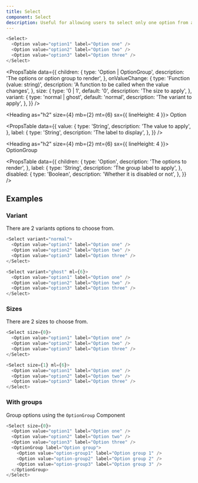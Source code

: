 ```yaml
---
title: Select
component: Select
description: Useful for allowing users to select only one option from a set.
---
```


```js live
<Select>
  <Option value="option1" label="Option one" />
  <Option value="option2" label="Option two" />
  <Option value="option3" label="Option three" />
</Select>
```

<PropsTable
  data={{
    children: {
      type: 'Option | OptionGroup',
      description: 'The options or option group to render',
    },
    onValueChange: {
      type: 'Function (value: string)',
      description: 'A function to be called when the value changes',
    },
    size: {
      type: '0 | 1',
      default: '0',
      description: 'The size to apply',
    },
    variant: {
      type: 'normal | ghost',
      default: 'normal',
      description: 'The variant to apply',
    },
  }}
/>


<Heading as="h2" size={4} mb={2} mt={6} sx={{ lineHeight: 4 }}>
  Option
</Heading>


<PropsTable
  data={{
    value: {
      type: 'String',
      description: 'The value to apply',
    },
    label: {
      type: 'String',
      description: 'The label to display',
    },
  }}
/>


<Heading as="h2" size={4} mb={2} mt={6} sx={{ lineHeight: 4 }}>
  OptionGroup
</Heading>


<PropsTable
  data={{
    children: {
      type: 'Option',
      description: 'The options to render',
    },
    label: {
      type: 'String',
      description: 'The group label to apply',
    },
    disabled: {
      type: 'Boolean',
      description: 'Whether it is disabled or not',
    },
  }}
/>

## Examples

### Variant

There are 2 variants options to choose from.

```js live
<Select variant="normal">
  <Option value="option1" label="Option one" />
  <Option value="option2" label="Option two" />
  <Option value="option3" label="Option three" />
</Select>

<Select variant="ghost" ml={6}>
  <Option value="option1" label="Option one" />
  <Option value="option2" label="Option two" />
  <Option value="option3" label="Option three" />
</Select>
```

### Sizes

There are 2 sizes to choose from.

```js live
<Select size={0}>
  <Option value="option1" label="Option one" />
  <Option value="option2" label="Option two" />
  <Option value="option3" label="Option three" />
</Select>

<Select size={1} ml={6}>
  <Option value="option1" label="Option one" />
  <Option value="option2" label="Option two" />
  <Option value="option3" label="Option three" />
</Select>
```

### With groups

Group options using the `OptionGroup` Component

```js live
<Select size={0}>
  <Option value="option1" label="Option one" />
  <Option value="option2" label="Option two" />
  <Option value="option3" label="Option three" />
  <OptionGroup label="Option group">
    <Option value="option-group1" label="Option group 1" />
    <Option value="option-group2" label="Option group 2" />
    <Option value="option-group3" label="Option group 3" />
  </OptionGroup>
</Select>
```
